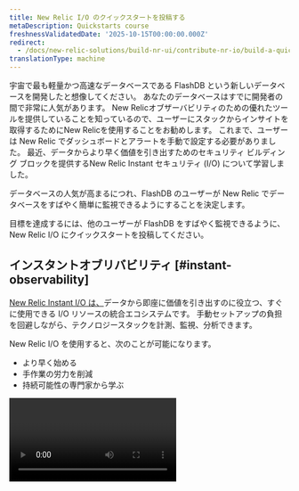 ```yaml
---
title: New Relic I/O のクイックスタートを投稿する
metaDescription: Quickstarts course
freshnessValidatedDate: '2025-10-15T00:00:00.000Z'
redirect:
  - /docs/new-relic-solutions/build-nr-ui/contribute-nr-io/build-a-quickstart/
translationType: machine
---
```


宇宙で最も軽量かつ高速なデータベースである FlashDB という新しいデータベースを開発したと想像してください。 あなたのデータベースはすでに開発者の間で非常に人気があります。 New Relicオブザーバビリティのための優れたツールを提供していることを知っているので、ユーザーにスタックからインサイトを取得するためにNew Relicを使用することをお勧めします。 これまで、ユーザーは New Relic でダッシュボードとアラートを手動で設定する必要がありました。 最近、データからより早く価値を引き出すためのセキュリティ ビルディング ブロックを提供するNew Relic Instant セキュリティ (I/O) について学習しました。

データベースの人気が高まるにつれ、FlashDB のユーザーが New Relic でデータベースをすばやく簡単に監視できるようにすることを決定します。

目標を達成するには、他のユーザーが FlashDB をすばやく監視できるように、 New Relic I/O にクイックスタートを投稿してください。

## インスタントオブリバビリティ [#instant-observability]

[New Relic Instant I/O は、](https://newrelic.com/instant-observability)データから即座に価値を引き出すのに役立つ、すぐに使用できる I/O リソースの統合エコシステムです。 手動セットアップの負担を回避しながら、テクノロジースタックを計測、監視、分析できます。

New Relic I/O を使用すると、次のことが可能になります。

* より早く始める
* 手作業の労力を削減
* 持続可能性の専門家から学ぶ

<Video id="c9zprczTXj8" type="youtube" />

テクノロジースタックのインストゥルメントと監視に必要な構成要素をバンドルした数百のクイックスタートから選択し、クリックするだけでインストールして監視を開始できます。

## クイックスタート [#quickstart]

New Relicを使用すると、さまざまなソースからデータを収集、監視、レポートできます。 ダッシュボードを使用すると、さまざまなユーザーフレンドリーなグラフを使用して、収集したデータを表示、調査、カスタマイズ、理解、相関させることができます。 アラートポリシーをモニターキーパフォーマンスメトリックに設定し、異常時に通知を受け取ることもできます。

従来、FlashDB ユーザーは、データベースを監視するために、ダッシュボード、アラート、およびその他のトレンドを作成するために重要な開発時間を費やす必要がありました。 しかし、クイックスタートを使用すると、その作業を代わりに行うことができます。 クイックスタートは、特定のユースケースに即座に価値をもたらします。 これらには以下が含まれます:

* あなたのサービスに関する明確な指示
* ダッシュボードやアラートのような耐久性の構成要素

これらすべては、New Relic の開発者、パートナー、顧客がベストプラクティスのソリューションを提供する New Relic I/O を通じて利用できます。 あなたは、FlashDB の開発者として、ユーザーがインスタンスをすばやく監視できるようにするためのクイックスタートに貢献する素晴らしい候補者です。

## 目的 [#objectives]

* テレメトリーデータをNew Relicに送信する

* ダッシュボードとアラートを作成する

* クイックスタートを作成する

  * ダッシュボードを追加する
  * アラートを追加する
  * データソースを追加する
  * GitHub へのクイックスタートの貢献

## 前提条件 [#prerequisite]

* 無料の[New Relicアカウント](https://login.newrelic.com/login)を作成する
* [Pythonを](https://www.python.org/downloads/)インストールする

<Callout variant="tip">
  この手順は、クイックスタートを構築する方法を教えるコースの一部です。 クイックスタートの構築を開始する前に、[環境をセットアップします](/docs/new-relic-solutions/build-nr-ui/contribute-nr-io/deploy-your-application)。
</Callout>